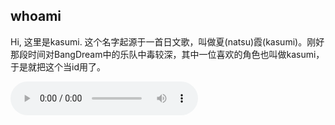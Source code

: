 
## whoami

Hi, 这里是kasumi. 这个名字起源于一首日文歌，叫做夏(natsu)霞(kasumi)。刚好那段时间对BangDream中的乐队中毒较深，其中一位喜欢的角色也叫做kasumi，于是就把这个当id用了。

<audio src={natsuksmMp3} controls class="mb-4 h-[36px]" />

<video src={kirakira} autoplay loop muted playsinline class="mb-4 w-[150px]"/>

我是一名普普通通的菜鸟前端开发，该个人页一方面是为了记录并分享学习笔记，另一方面也是为了宣传自己（虽然说我感觉现在自己确实没什么内容可以宣传的..）。 目前我所熟悉的技术栈如下：

<div class="mb-4 grid grid-cols-4 w-fit gap-4">
    <SpringButton client:visible ariaLabel="vue" bgColor="bg-green-400">
        <a
            href="#"
            class="text-2xl text-white w-full h-full flex justify-center items-center"
            aria-label="vue"
        >
            <span class="icon-[ri--vuejs-fill]"></span>
        </a>
    </ SpringButton>
    <SpringButton client:visible ariaLabel="react" bgColor="bg-blue-400">
        <a
            href="#"
            class="text-2xl text-white w-full h-full flex justify-center items-center"
            aria-label="vue"
        >
            <span class="icon-[ri--reactjs-line]"></span>
        </a>
    </ SpringButton>
    <SpringButton client:visible ariaLabel="typescript" bgColor="bg-blue-700">
        <a
            href="#"
            class="text-2xl text-white w-full h-full flex justify-center items-center"
            aria-label="vue"
        >
            <span class="icon-[tabler--brand-typescript]"></span>
        </a>
    </ SpringButton>
     <SpringButton client:visible ariaLabel="typescript" bgColor="bg-yellow-400">
        <a
            href="#"
            class="text-2xl text-white w-full h-full flex justify-center items-center"
            aria-label="vue"
        >
            <span class="icon-[ri--javascript-line]"></span>
        </a>
    </ SpringButton>
    <SpringButton client:visible ariaLabel="typescript" bgColor="bg-red-500">
        <a
            href="#"
            class="text-2xl text-white w-full h-full flex justify-center items-center"
            aria-label="vue"
        >
            <span class="icon-[file-icons--nestjs]"></span>
        </a>
    </ SpringButton>
     <SpringButton client:visible ariaLabel="typescript" bgColor="bg-black">
        <a
            href="#"
            class="text-2xl text-white w-full h-full flex justify-center items-center"
            aria-label="vue"
        >
            <span class="icon-[ri--nextjs-line]"></span>
        </a>
    </ SpringButton>
     <SpringButton client:visible ariaLabel="typescript" bgColor="bg-cyan-400">
        <a
            href="#"
            class="text-2xl text-white w-full h-full flex justify-center items-center"
            aria-label="vue"
        >
            <span class="icon-[ri--tailwind-css-fill]"></span>
        </a>
    </ SpringButton>
</div>

除此之外，我也在积极拓宽自己的技术栈，而且也在学习一些后端技术，向全栈进发。

## contact me

> 可以通过邮箱联系
> Email: xz985598341a@qq.com

## others

业余时间，我还在练习吉他，目前还是新手阶段...虽然弹得不咋地，进步的速度也非常缓慢，但是练琴的日子让我觉得现在生活远比以前成天打游戏的生活有意义多了。
也许终有一天，我会成为Guitar Hero.